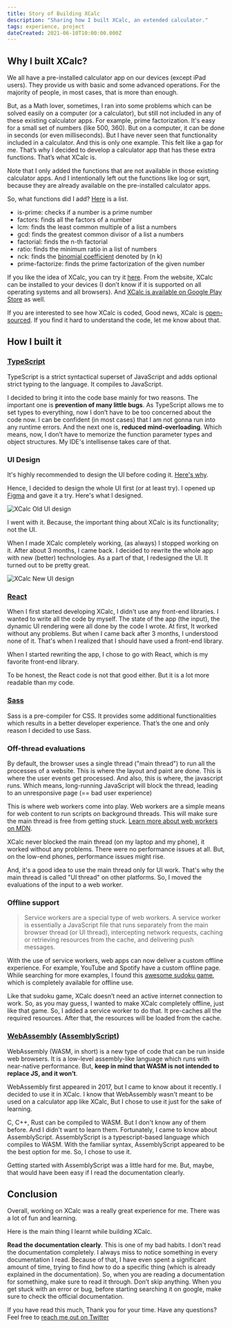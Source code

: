 ```yaml
---
title: Story of Building XCalc
description: "Sharing how I built XCalc, an extended calculator."
tags: experience, project
dateCreated: 2021-06-10T10:00:00.000Z
---
```


<TableOfContents source={sourceContent} />

## Why I built XCalc?

We all have a pre-installed calculator app on our devices (except iPad users). They provide us with basic and some advanced operations. For the majority of people, in most cases, that is more than enough.

But, as a Math lover, sometimes, I ran into some problems which can be solved easily on a computer (or a calculator), but still not included in any of these existing calculator apps.
For example, prime factorization. It's easy for a small set of numbers (like 500, 360). But on a computer, it can be done in seconds (or even milliseconds). But I have never seen that functionality included in a calculator. And this is only one example. This felt like a gap for me. That’s why I decided to develop a calculator app that has these extra functions. That’s what XCalc is.


Note that I only added the functions that are not available in those existing calculator apps. And I intentionally left out the functions like log or sqrt, because they are already available on the pre-installed calculator apps.

So, what functions did I add? [Here](https://x-calc.vercel.app/help) is a list. 
 - is-prime: checks if a number is a prime number
 - factors: finds all the factors of a number
 - lcm: finds the least common multiple of a list a numbers
 - gcd: finds the greatest common divisor of a list a numbers
 - factorial: finds the n-th factorial
 - ratio: finds the minimum ratio in a list of numbers
 - nck: finds the [binomial coefficient](https://en.wikipedia.org/wiki/Binomial_coefficient) denoted by (n k)
 - prime-factorize: finds the prime factorization of the given number

If you like the idea of XCalc, you can try it [here](https://bit.ly/xcalc-web). From the website, XCalc can be installed to your devices (I don’t know if it is supported on all operating systems and all browsers).
And [XCalc is available on Google Play Store](https://bit.ly/xcalc-app) as well.

If you are interested to see how XCalc is coded, Good news, XCalc is [open-sourced](http://github.com/sahithyandev/xcalc). If you find it hard to understand the code, let me know about that.

## How I built it

### [TypeScript](https://typescriptlang.org)

TypeScript is a strict syntactical superset of JavaScript and adds optional strict typing to the language. It compiles to JavaScript.

I decided to bring it into the code base mainly for two reasons. The important one is **prevention of many little bugs**. As TypeScript allows me to set types to everything, now I don’t have to be too concerned about the code now. I can be confident (in most cases) that I am not gonna run into any runtime errors.
And the next one is, **reduced mind-overloading**. Which means, now, I don’t have to memorize the function parameter types and object structures. My IDE's intellisense takes care of that.

### UI Design

It's highly recommended to design the UI before coding it. [Here's why](https://www.youtube.com/watch?v=ZyAsNw7XZ1c). 

Hence, I decided to design the whole UI first (or at least try). I opened up [Figma](https://figma.com) and gave it a try. Here's what I designed.

<img alt="XCalc Old UI design" src="/post__images/building-xcalc/xcalc-old-design.jpg" />

I went with it. Because, the important thing about XCalc is its functionality; not the UI.


When I made XCalc completely working, (as always) I stopped working on it. After about 3 months, I came back. I decided to rewrite the whole app with new (better) technologies. As a part of that, I redesigned the UI. It turned out to be pretty great.

<img alt="XCalc New UI design" src="/post__images/building-xcalc/xcalc-new-design.png" />

### [React](https://reactjs.org)
When I first started developing XCalc, I didn't use any front-end libraries. I wanted to write all the code by myself. The state of the app (the input), the dynamic UI rendering were all done by the code I wrote. At first, It worked without any problems.  But when I came back after 3 months, I understood none of it. That's when I realized that I should have used a front-end library.

When I started rewriting the app, I chose to go with React, which is my favorite front-end library.

To be honest, the React code is not that good either. But it is a lot more readable than my code.

### [Sass](https://sass-lang.com)
Sass is a pre-compiler for CSS. It provides some additional functionalities which results in a better developer experience. That’s the one and only reason I decided to use Sass.

### Off-thread evaluations
By default, the browser uses a single thread ("main thread") to run all the processes of a website. This is where the layout and paint are done. This is where the user events get processed. And also, this is where, the javascript runs. Which means, long-running JavaScript will block the thread, leading to an unresponsive page (== bad user experience)

This is where web workers come into play. Web workers are a simple means for web content to run scripts on background threads. This will make sure the main thread is free from getting stuck. [Learn more about web workers on MDN](https://developer.mozilla.org/en-US/docs/Web/API/Web_Workers_API/Using_web_workers).

XCalc never blocked the main thread (on my laptop and my phone), it worked without any problems. There were no performance issues at all. But, on the low-end phones, performance issues might rise.

And, it's a good idea to use the main thread only for UI work. That's why the main thread is called "UI thread" on other platforms. So, I moved the evaluations of the input to a web worker. 

### Offline support
<BlockQuote citationText="Google Developers Blog" citationLink="https://developers.google.com/web/ilt/pwa/introduction-to-service-worker#what_is_a_service_worker">
Service workers are a special type of web workers. A service worker is essentially a JavaScript file that runs separately from the main browser thread (or UI thread), intercepting network requests, caching or retrieving resources from the cache, and delivering push messages.
</BlockQuote>

With the use of service workers, web apps can now deliver a custom offline experience. For example, YouTube and Spotify have a custom offline page. While searching for more examples, I found this [awesome sudoku game](https://sudoku.jull.dev/), which is completely available for offline use.

Like that sudoku game, XCalc doesn’t need an active internet connection to work. So, as you may guess, I wanted to make XCalc completely offline, just like that game. So, I added a service worker to do that. It pre-caches all the required resources. After that, the resources will be loaded from the cache.

### [WebAssembly](https://webassembly.org) ([AssemblyScript](https://www.assemblyscript.org))
WebAssembly (WASM, in short) is a new type of code that can be run inside web browsers. It is a low-level assembly-like language which runs with near-native performance.
But, **keep in mind that WASM is not intended to replace JS, and it won’t**.

WebAssembly first appeared in 2017, but I came to know about it recently. I decided to use it in XCalc. I know that WebAssembly wasn't meant to be used on a calculator app like XCalc, But I chose to use it just for the sake of learning.

C, C++, Rust can be compiled to WASM. But I don't know any of them before. And I didn't want to learn them. Fortunately, I came to know about AssemblyScript. AssemblyScript is a typescript-based language which compiles to WASM. With the familiar syntax, AssemblyScript appeared to be the best option for me. So, I chose to use it.

Getting started with AssemblyScript was a little hard for me. But, maybe, that would have been easy if I read the documentation clearly.

## Conclusion
Overall, working on XCalc was a really great experience for me. There was a lot of fun and learning.

Here is the main thing I learnt while building XCalc.

**Read the documentation clearly**. This is one of my bad habits. I don't read the documentation completely. I always miss to notice something in every documentation I read. Because of that, I have even spent a significant amount of time, trying to find how to do a specific thing (which is already explained in the documentation). So, when you are reading a documentation for something, make sure to read it through. Don’t skip anything. When you get stuck with an error or bug, before starting searching it on google, make sure to check the official documentation.

If you have read this much, Thank you for your time. Have any questions? Feel free to [reach me out on Twitter](https://twitter.com/sahithyandev)
